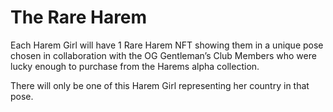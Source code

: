 # The Rare Harem

Each Harem Girl will have 1 Rare Harem NFT showing them in a unique pose chosen
in collaboration with the OG Gentleman’s Club Members who were lucky enough to
purchase from the Harems alpha collection.

There will only be one of this Harem Girl representing her country in that pose.
